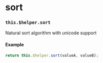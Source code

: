 
<Meta
  title="Internals | $helper / sort"
/>

# sort
### `this.$helper.sort`

Natural sort algorithm with unicode support

#### Example

```js
return this.$helper.sort(valueA, valueB);
```
